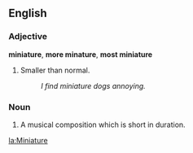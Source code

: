 ==English==

===Adjective===
'''miniature''', '''more minature''', '''most miniature'''

# Smaller than normal.
#: ''I find miniature dogs annoying.''

===Noun===
# A musical composition which is short in duration.

[[la:Miniature]]